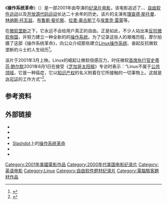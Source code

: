 {{infobox film
| name           = 操作系统革命<br/>Revolution OS
| director       = {{tsl|en|J. T. S. Moore|J·T·S·摩尔}}
| producer       = J·T·S·摩尔
| writer         = J·T·S·摩尔
| starring       = [[理查德·斯托曼|理查德·斯托曼]]<br />[[林纳斯·托瓦兹|林纳斯·托瓦兹]]<br />[[埃里克·雷蒙|埃里克·雷蒙]]<br />[[布鲁斯·佩伦斯|布鲁斯·佩伦斯]]
| music          = 克里斯托弗·安德森·巴佐利
| editing        = J·T·S·摩尔
| released       = 2001
| runtime        = 85[[分钟|分钟]]
| country        = [[美国|美国]]
| language       = [[英语|英语]]
| amg_id         = 261234
| imdb_id        = 0308808
| website        = http://www.revolution-os.com/
}}

《'''操作系统革命'''》（''{{lang|en|Revolution OS}}''）是一部2001年由{{tsl|en|J. T. S. Moore|J·T·S·摩尔}}导演的[[纪录片|纪录片]][[电影|电影]]，该电影追述了{{lang|en|[[GNU|GNU]]}}、{{lang|en|[[Linux|Linux]]}}、[[自由软件运动|自由软件运动]]以及[[开放源代码运动|开放源代码运动]]长达二十余年的历史。该片的主演有[[理查德·斯托曼|理查德·斯托曼]]、[[林纳斯·托瓦兹|林纳斯·托瓦兹]]、[[布鲁斯·斐伦斯|布鲁斯·斐伦斯]]、[[拉里·奥古斯丁|拉里·奥古斯丁]]与[[埃里克·雷蒙|埃里克·雷蒙]]等。

在[[微软|微软]][[垄断|垄断]]之下，它永远不会给用户真正的自由。正是如此，不少人站出来[[反抗|反抗]][[微软帝国|微软帝国]]，并努力建立一种全新的的[[操作系统|操作系统]]。为了记录这些人的艰难历程，摩尔拍摄了这部《操作系统革命》，向公众介绍那些建立[[Linux操作系统|Linux操作系统]]、奋起反抗微软垄断的斗士的人生经历<ref>{{cite web|url=https://hackmd.io/@sysprog/revolution-os-note|publisher=HackMD.io|title=從 Revolution OS 看作業系統生態變化|date=2021-11-17|accessdate=2021年11月17日|dead-url=no|archive-date=2021-12-05|archive-url=https://web.archive.org/web/20211205105013/https://hackmd.io/@sysprog/revolution-os-note}}</ref>。

该片于2001年3月上映。Linux的崛起让微软倍感压力，时任微软[[首席执行官|首席执行官]][[史蒂芬·鲍尔默|史蒂芬·鲍尔默]]2001年6月1日在接受《[[芝加哥太阳报|芝加哥太阳报]]》专访时表示：“Linux不属于[[公共领域|公共领域]]，它是一种癌症，它以[[知识产权|知识产权]]的名义附着在它所接触的一切事物上。这就是[[许可证|许可证]]的工作方式”<ref>{{cite web|url=https://web.archive.org/web/20011108013601/http://www.suntimes.com/output/tech/cst-fin-micro01.html| publisher=Chicago Sun-Times| title=Microsoft CEO takes launch break with the Sun-Times |date=June 1, 2001}}</ref>。

== 参考资料 ==
{{Reflist}}
==外部链接==
* {{Official site|http://www.revolution-os.com/}}
* {{imdb title|id=0308808|title=操作系统革命}}
* {{amg movie|261234|操作系统革命}}
* [[Slashdot|Slashdot]]上的[http://slashdot.org/article.pl?sid=02/04/19/1255213 操作系统革命] {{Wayback|url=http://slashdot.org/article.pl?sid=02%2F04%2F19%2F1255213 |date=20200719061412 }}  
* {{rotten-tomatoes|id=Revolution_OS}}
* {{metacritic film|id=revolution-os}}

[[Category:2001年美國電影作品|Category:2001年美國電影作品]]
[[Category:2000年代美国电影纪录片|Category:2000年代美国电影纪录片]]
[[Category:英语电影|Category:英语电影]]
[[Category:Linux|Category:Linux]]
[[Category:自由软件题材纪录片|Category:自由软件题材纪录片]]
[[Category:電腦駭客題材作品|Category:電腦駭客題材作品]]

{{GNU}}
{{Linux}}
{{FOSS}}